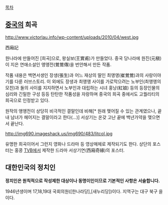 [[목차]]

== [[중국]]의 희곡 ==

http://www.victorlau.info/wp-content/uploads/2010/04/west.jpg

西廂記

원나라에 만들어진 [희곡]으로, 왕실보(王實甫)가 만들었다. 중국 당나라에 원진(元稹)이 지은 연애소설인 앵앵전(鶯鶯傳)을 번안해서 만든 작품.

작품 내용은 백면서생인 장생(張生)과 어느 재상의 딸인 최앵앵(崔鶯鶯)과의 사랑이야기를 다룬 러브스토리. 이 외에도 장생과 최앵앵 사이를 가로막으려는 노부인(최앵앵의 모친)과 둘의 사이를 지지하면서 노부인과 대립하는 시녀 홍낭(紅娘) 등의 등장인물의 심리와 긴밀한 구성 등등 탄탄한 작품성을 자랑하며 중국의 희곡 중에서도 고퀄리티의 희곡으로 인정받고 있다.

원작의 앵앵전이 상당히 비극적인 결말인데 비해[* 원래 맺어질 수 있는 관계였으나, 끝내 남녀가 헤어지는 결말이라고 한다(...)] 서상기는 온갖 고난 끝에 백년가약을 맺으면서 끝난다.

http://img690.imageshack.us/img690/483/litcol.jpg

유명한 희곡이어서 그런지 영화나 드라마 등 영상매체로 제작되기도 한다. 상단의 포스터는 홍콩 [[TVB]]에서 제작한 드라마 서상기연(西廂奇緣)의 포스터.

== 대한민국의 정치인 ==

'''정치인은 원칙적으로 작성제한 대상이나 동명이인이므로 기본적인 사항은 서술합니다.'''

1946년생이며 17,18,19대 국회의원([한나라당],[새누리당])이다. 지역구는 대구 북구 을이다.
